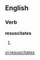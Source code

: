 
==English==

===Verb===
'''resuscitates'''

# {{third-person singular of|[[resuscitate]]}}

[[vi:resuscitates]]